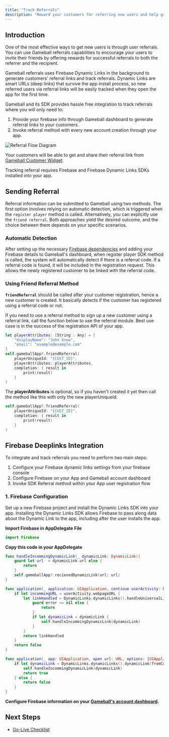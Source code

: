 ```yaml
---
title: "Track Referrals"
description: "Reward your customers for referring new users and help grow your business organically"
---
```


## Introduction

One of the most effective ways to get new users is through user referrals. You can use Gameball referrals capabilities to encourage your users to invite their friends by offering rewards for successful referrals to both the referrer and the recipient.

Gameball referrals uses Firebase Dynamic Links in the background to generate customers' referral links and track referrals. Dynamic Links are smart URLs (deep links) that survive the app install process, so new referred users via referral links will be easily tracked when they open the app for the first time.

Gameball and its SDK provides hassle free integration to track referrals where you will only need to:

1. Provide your firebase info through Gameball dashboard to generate referral links to your customers.
2. Invoke referral method with every new account creation through your app.

<img src="https://content.gitbook.com/content/ElcuAgxn15Pk6F2fINKe/blobs/UNBGOX7MWYuYMqPgQP6i/62fc5889d52bd92a55188efd_Mj6pMaOcnhU6bPS6Om1qbcQ4fJKNSBiPv1aA9lF-Xdv59l-1iITLb79diFTzQpHY0bs8CHNnC1quJb2xjQ5cvBNDZOWQLxcfvJNPASGpAC-xeGUqmoLezKzK1u5OdB9ejAyKmwMhs8gP_2vremJ4aJE.jpg" alt="Referral Flow Diagram" />

Your customers will be able to get and share their referral link from [Gameball Customer Widget](/installation-guide/ios/initialize-profile).

<Warning>
Tracking referral requires Firebase and Firebase Dynamic Links SDKs installed into your app.
</Warning>

## Sending Referral

Referral information can be submitted to Gameball using two methods. The first option involves relying on automatic detection, which is triggered when the `register player` method is called. Alternatively, you can explicitly use the `friend referral`. Both approaches yield the desired outcome, and the choice between them depends on your specific scenarios.

### Automatic Detection

After setting up the necessary [Firebase dependencies](#firebase-deeplinks-integration) and adding your Firebase details to Gameball's dashboard, when register player SDK method is called, the system will automatically detect if there is a referral code. If a referral code is found, it will be included in the registration request. This allows the newly registered customer to be linked with the referral code.

### Using Friend Referral Method

**`friendReferral`** should be called after your customer registration, hence a new customer is created. It basically detects if the customer has registered using a referral code or not.

If you need to use a referral method to sign up a new customer using a referral link, call the function below to use the referral module. Best use case is in the success of the registration API of your app.

```swift
let playerAttributes: [String : Any] = [
    "displayName": "John Snow",
    "email": "example@example.com"
]
self.gameballApp?.friendReferral(
    playerUniqueId: "{CUST_ID}",
    playerAttributes: playerAttributes,
    completion: { result in
        print(result)
    }
)
```

The **playerAttributes** is optional, so if you haven't created it yet then call the method like this with only the new playerUniqueId.

```swift
self.gameballApp?.friendReferral(
    playerUniqueId: "{CUST_ID}",
    completion: { result in
        print(result)
    }
)
```

## Firebase Deeplinks Integration

To integrate and track referrals you need to perform two main steps:

1. Configure your Firebase dynamic links settings from your firebase console
2. Configure Firebase on your App and Gameball account dashboard
3. Invoke SDK Referral method within your App user registration flow

### 1. Firebase Configuration

Set up a new Firebase project and install the Dynamic Links SDK into your app. Installing the Dynamic Links SDK allows Firebase to pass along data about the Dynamic Link to the app, including after the user installs the app.

**Import Firebase in AppDelegate File**

```swift
import Firebase
```

**Copy this code in your AppDelegate**

```swift
func handleIncommingDynamicLink(_ dynamicLink: DynamicLink){
    guard let url  = dynamicLink.url else {
        return
    }
    self.gameballApp?.recievedDynamicLink(url: url)
}

func application(_ application: UIApplication, continue userActivity: NSUserActivity, restorationHandler: @escaping ([UIUserActivityRestoring]?) -> Void) -> Bool {
    if let incommingURL = userActivity.webpageURL {
        let linkHandled = DynamicLinks.dynamicLinks().handleUniversalLink(incommingURL) { (dynamicLink, error) in
            guard error == nil else {
                return
            }
            if let dynamicLink = dynamicLink {
                self.handleIncommingDynamicLink(dynamicLink)
            }
        }
        return linkHandled
    }
    return false
}

func application(_ app: UIApplication, open url: URL, options: [UIApplication.OpenURLOptionsKey : Any] = [:]) -> Bool {
    if let dynamicLink = DynamicLinks.dynamicLinks().dynamicLink(fromCustomSchemeURL: url){
        self.handleIncommingDynamicLink(dynamicLink)
        return true
    } else {
        return false
    }
}
```

**Configure Firebase information on your [Gameball's account dashboard](https://help.gameball.co/en/articles/3486262-configure-your-firebase-account-for-referrals-on-mobile).**

## Next Steps

- [Go-Live Checklist](/installation-guide/ios/go-live-checklist)
